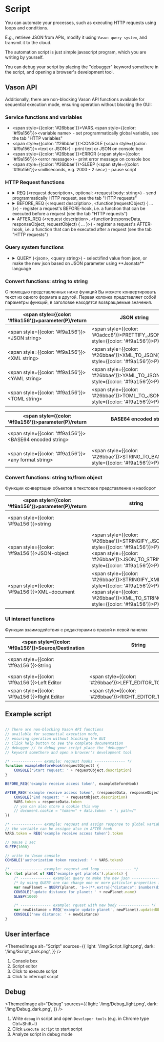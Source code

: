 # Script

You can automate your processes, such as executing HTTP requests using loops and conditions.

E.g., retrieve JSON from APIs, modify it using `Vason query system`, and transmit it to the cloud.

The automation script is just simple javascript program, which you are writing by yourself.

You can debug your script by placing the "debugger" keyword somethere in the script, and opening a browser's development tool.

## Vason API

Additionally, there are non-blocking Vason API functions available for sequential execution mode, ensuring operation without blocking the GUI:

### Service functions and variables

- <span style={{color: '#26bbae'}}>VARS</span>.<span style={{color: '#f9a156'}}>&lt;variable name&gt;</span> - set programmatically global variable, see the tab "HTTP variables"
- <span style={{color: '#26bbae'}}>CONSOLE</span> (<span style={{color: '#f9a156'}}>&lt;text or JSON&gt;</span>) - print text or JSON on console box
- <span style={{color: '#26bbae'}}>ERROR</span> (<span style={{color: '#f9a156'}}>&lt;error message&gt;</span>) - print error message on console box
- <span style={{color: '#26bbae'}}>SLEEP</span> (<span style={{color: '#f9a156'}}>&lt;milliseconds, e.g. 2000 - 2 sec&gt;</span>) - pause script

### HTTP Request functions

- <details>
        <summary>
            <span style={{color: '#26bbae'}}>REQ</span> (<span style={{color: '#f9a156'}}>&lt;request description&gt;</span>,
            optional: <span style={{color: '#f9a156'}}>&lt;request body: string&gt;</span>) - send programmatically HTTP request, see the tab "HTTP requests"
        </summary>
        - 1st parameter - request description after "###"
        - 2nd parameter - request body only for POST/PUT requests
    </details>
- <details>
        <summary>
            <span style={{color: '#26bbae'}}>BEFORE_REQ</span> (<span style={{color: '#f9a156'}}>&lt;request description&gt;</span>,
                <span style={{color: '#f9a156'}}>&lt;function(requestObject) &#123; ... &#125;&gt;</span>) -
                register a request's BEFORE-hook, i.e. a function that can be executed before a request (see the tab "HTTP requests")
        </summary>
        - 1st parameter - the request description after "###"
        - 2nd parameter - a callback function that will be executed before the request and will also be triggered when executing the request from the "HTTP requests" tab.
            The callback function should have only one parameter, the request object with the properties:
                - url - the request url
                - method - the request method (GET, POST, PUT, DELETE)
                - headers - the request headers object in the format: &lt;http header name&gt;: &lt;http header value&gt;. This parameter can be empty object.
                - body - the request body. This parameter can be empty/null/undefined.
                - description - the request description after "###"
                    You can set the "sendBodyAsBytes" property to "true" in a request object to send its body as a byte array
                    It is not possible to use variables defined in the script root inside the "BEFORE_REQ" callback function definition
    </details>
- <details>
        <summary>
            <span style={{color: '#26bbae'}}>AFTER_REQ</span> (<span style={{color: '#f9a156'}}>&lt;request description&gt;</span>,
            <span style={{color: '#f9a156'}}>&lt;function(responseData, responseObject, requestObject) &#123; ... &#125;&gt;</span>) -
            register a request's AFTER-hook, i.e. a function that can be executed after a request (see the tab "HTTP requests")
        </summary>
        - 1st parameter - the request description after "###"
        - 2nd parameter - a function that will be executed after the request and will also be triggered when executing the request from the "HTTP requests" tab.
            The callback function should have the 3 parameters:
                - the response data: JSON, plain text or undefined
                - the response object with the fields:
                    - status - the response status
                    - statusText - the response status text
                    - reason - the response reason
                    - responseJSON - the response JSON
                    - responseText - the response text
                - the request object with the fields:
                    - url - the request url
                    - method - the request method (GET, POST, PUT, DELETE)
                    - headers - the request headers object in the format:
                        <span style={{color: '#f9a156'}}>&lt;http header name&gt;</span>:
                        <span style={{color: '#f9a156'}}>&lt;http header value&gt;</span>.
                        This parameter can be empty object.
                    - body - the request body. This parameter can be empty/null/undefined.
                    - description - the request description after "###"
            It is not possible to use variables defined in the script root inside "AFTER_REQ" callback function definition
    </details>

### Query system functions

- <details>
        <summary>
            <span style={{color: '#26bbae'}}>QUERY</span> (<span style={{color: '#f9a156'}}>&lt;json&gt;</span>,
            <span style={{color: '#f9a156'}}>&lt;query string&gt;</span>) - select/find value from json, or make the new json based on JSON parameter using **Jsonata** language
        </summary>
        - 1st parameter - json or variable with json to query
        - 2nd parameter - query string in jsonata format, see [Query system](/category/query-system) and [JSONata documentation](https://docs.jsonata.org/overview)
        - return - javascript object, array, number or string
    </details>


### Convert functions: string to string

С помощью представленных ниже функций Вы можете конвертировать текст из одного формата в другой.
Первая колонка представляет собой параметры функций, в заголовке находятся возвращаемые значения.

|<span style={{color: '#f9a156'}}>parameter(P)</span>/return|JSON string|XML string|YAML string|TOML string|
|-|-|-|-|-|
|<span style={{color: '#f9a156'}}>&lt;JSON string&gt;</span>|<span style={{color: '#0adcc8'}}>PRETTIFY_JSON</span>(<span style={{color: '#f9a156'}}>P</span>)|<span style={{color: '#26bbae'}}>JSON_TO_XML</span>(<span style={{color: '#f9a156'}}>P</span>)|<span style={{color: '#26bbae'}}>JSON_TO_YAML</span>(<span style={{color: '#f9a156'}}>P</span>)|<span style={{color: '#26bbae'}}>JSON_TO_TOML</span>(<span style={{color: '#f9a156'}}>P</span>)|
|<span style={{color: '#f9a156'}}>&lt;XML string&gt;</span>|<span style={{color: '#26bbae'}}>XML_TO_JSON</span>(<span style={{color: '#f9a156'}}>P</span>)|<span style={{color: '#0adcc8'}}>PRETTIFY_XML</span>(<span style={{color: '#f9a156'}}>P</span>)|<span style={{color: '#26bbae'}}>XML_TO_YAML</span>(<span style={{color: '#f9a156'}}>P</span>)|<span style={{color: '#26bbae'}}>XML_TO_TOML</span>(<span style={{color: '#f9a156'}}>P</span>)|
|<span style={{color: '#f9a156'}}>&lt;YAML string&gt;</span>|<span style={{color: '#26bbae'}}>YAML_TO_JSON</span>(<span style={{color: '#f9a156'}}>P</span>)|<span style={{color: '#26bbae'}}>YAML_TO_XML</span>(<span style={{color: '#f9a156'}}>P</span>)|<span style={{color: '#0adcc8'}}>PRETTIFY_YAML</span>(<span style={{color: '#f9a156'}}>P</span>)|<span style={{color: '#26bbae'}}>YAML_TO_TOML</span>(<span style={{color: '#f9a156'}}>P</span>)|
|<span style={{color: '#f9a156'}}>&lt;TOML string&gt;</span>|<span style={{color: '#26bbae'}}>TOML_TO_JSON</span>(<span style={{color: '#f9a156'}}>P</span>)|<span style={{color: '#26bbae'}}>TOML_TO_XML</span>(<span style={{color: '#f9a156'}}>P</span>)|<span style={{color: '#26bbae'}}>TOML_TO_YAML</span>(<span style={{color: '#f9a156'}}>P</span>)|<span style={{color: '#0adcc8'}}>PRETTIFY_TOML</span>(<span style={{color: '#f9a156'}}>P</span>)|

|<span style={{color: '#f9a156'}}>parameter(P)</span>/return|BASE64 encoded string|any format string|
|-|-|-|
|<span style={{color: '#f9a156'}}>&lt;BASE64 encoded string&gt;</span>||<span style={{color: '#26bbae'}}>BASE64_TO_STRING</span>(<span style={{color: '#f9a156'}}>P</span>)|
|<span style={{color: '#f9a156'}}>&lt;any format string&gt;</span>|<span style={{color: '#26bbae'}}>STRING_TO_BASE64</span>(<span style={{color: '#f9a156'}}>P</span>)||

### Convert functions: string to/from object

Функции конвертации объектов в текстовое представление и наоборот

|<span style={{color: '#f9a156'}}>parameter(P)</span>/return|string|JSON-object|XML-document|
|-|-|-|-|
|<span style={{color: '#f9a156'}}>string</span>||<span style={{color: '#26bbae'}}>PARSE_JSON</span>(<span style={{color: '#f9a156'}}>P</span>)|<span style={{color: '#26bbae'}}>PARSE_XML</span>(<span style={{color: '#f9a156'}}>P</span>)|
|<span style={{color: '#f9a156'}}>JSON-object</span>|<span style={{color: '#26bbae'}}>STRINGIFY_JSON</span>(<span style={{color: '#f9a156'}}>P</span>) or <span style={{color: '#26bbae'}}>JSON_TO_STRING</span>(<span style={{color: '#f9a156'}}>P</span>)|||
|<span style={{color: '#f9a156'}}>XML-document</span>|<span style={{color: '#26bbae'}}>STRINGIFY_XML</span>(<span style={{color: '#f9a156'}}>P</span>) or <span style={{color: '#26bbae'}}>XML_TO_STRING</span>(<span style={{color: '#f9a156'}}>P</span>)|||

### UI interact functions

Функции взаимодействия с редакторами в правой и левой панелях

|<span style={{color: '#f9a156'}}>Source</span>/Destination|String|Left Editor|Right Editor|
|-|-|-|-|
|<span style={{color: '#f9a156'}}>String</span>||<span style={{color: '#26bbae'}}>STRING_TO_LEFT_EDITOR</span>(<span style={{color: '#f9a156'}}>P</span>)|<span style={{color: '#26bbae'}}>STRING_TO_RIGHT_EDITOR</span>(<span style={{color: '#f9a156'}}>P</span>)|
|<span style={{color: '#f9a156'}}>Left Editor</span>|<span style={{color: '#26bbae'}}>LEFT_EDITOR_TO_STRING</span>()||
|<span style={{color: '#f9a156'}}>Right Editor</span>|<span style={{color: '#26bbae'}}>RIGHT_EDITOR_TO_STRING</span>()||

## Example script

```js showLineNumbers

// There are non-blocking Vason API functions
// available for sequential execution mode,
// ensuring operation without blocking the GUI
// Click help button to see the complete documentation
// debugger // to debug your script place the "debugger"
// keyword somethere and open a browser's development tool

/* -------------- example: request hooks -------------- */
function exampleBeforeHook(requestObject) {
    CONSOLE('Start request: ' + requestObject.description)
}

BEFORE_REQ('example receive access token', exampleBeforeHook)

AFTER_REQ('example receive access token', (responseData, responseObject, requestObject) => {
    CONSOLE('End request: ' + requestObject.description)
    VARS.token = responseData.token
    // you can also store a cookie this way
    // document.cookie = "token=" + data.token  + "; path=/"
})

/* -------------- example: request and assign response to global variable -------------- */
// the variable can be assigne also in AFTER hook
VARS.token = REQ('example receive access token').token

// pause 1 sec
SLEEP(1000)

// write to Vason console
CONSOLE('authorization token received: ' + VARS.token)

/* -------------- example: request and loop -------------- */
for (let planet of REQ('example get planets').planets) {
    /* -------------- example: query to make the new json -------------- */
    /* by using QUERY one can change one or more paticular properties in original json */
    var newPlanet = QUERY(planet, '$~>|**.extra|{"distance": $number(distance) * 1000000}|')
    CONSOLE('update distance for planet: ' + newPlanet.name)
    SLEEP(1000)

    /* -------------- example: rquest with new body -------------- */
    var newDistance = REQ('example update planet', newPlanet).updatedObject.extra.distance
    CONSOLE('new distance: ' + newDistance)
}

```

## User interface


<ThemedImage
    alt="Script"
    sources={{
        light: '/img/Script_light.png',
        dark: '/img/Script_dark.png',
    }}
/>

1. Console box
2. Script editor
3. Click to execute script
4. Click to interrupt script

## Debug

<ThemedImage
    alt="Debug"
    sources={{
        light: '/img/Debug_light.png',
        dark: '/img/Debug_dark.png',
    }}
/>

1. Write `debug` in script and open `Developer tools` (e.g. in Chrome type Ctrl+Shift+I)
2. Click `Execute script` to start script
3. Analyze script in debug mode